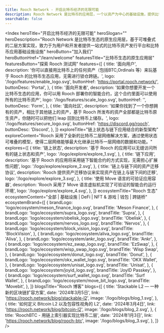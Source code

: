 ```yaml
---
title: Rooch Network - 开启比特币经济的无限可能
description: Rooch Network 是比特币的应用层，一个以资产为中心的基础设施，提供比特币所有资产的索引、交易，并支持各种应用场景
searchable: false
---
```



<Index
  heroTitle="开启比特币经济的无限可能"
  heroSlogan=""
  heroDescription="Rooch Network 是比特币生态的原生应用层，基于可堆叠式的二层方案实现，致力于为用户和开发者提供一站式的比特币资产发行平台和比特币应用基础设施设施"
  heroButton="加入我们"
  heroButtonHref="/learn/welcome"
  featuresTitle="比特币生态的原生应用层"
  featuresButton="探索 Rooch 测试网"
  features={[
    {
      title: '面向用户',
      description:
        '你可以直接用比特币上的任何资产（包括BTC,Ordinals 等）来玩基于 Rooch 的比特币生态应用，无需进行锁仓跨链。',
      logo: '/logo/features/enable_logo.svg',
      buttonHref: 'https://portal.rooch.network/',
      buttonDesc: 'Portal',
    },
    {
      title: '面向开发者',
      description:
        '如果你想要开发一个比特币生态的应用，你可以用 Rooch 部署你的智能合约，这个合约里面可以使用所有的比特币资产',
      logo: '/logo/features/scale_logo.svg',
      buttonHref: '',
      buttonDesc: 'Form',
    },
    {
      title: '面向社区',
      description:
        '如果你找到了一个你想拥有的资产，相比于其他链上的资产，基于 Rooch 所发布的资产全部都是比特币原生资产，你随时可以把他们 leap 回到比特币上储存。',
      logo: '/logo/features/secure_logo.svg',
      buttonHref: 'https://discord.gg/rooch',
      buttonDesc: 'Discord',
    },
  ]}
  exploreTitle="链上状态与链下应用结合的新型架构"
  exploreContent="Rooch 采用了全新的比特币二层网络解决方案，通过使用状态可堆叠的模型，使得二层网络能够最大化继承比特币一层网络的数据和功能。"
  explores={[
    {
      title: '链上状态',
      description: '基于 Rooch 的应用可以无缝访问所有的链上状态和资产',
      logo: '/logo/explore/explore_1.svg',
    },
    {
      title: '链下应用',
      description: '基于 Rooch 的应用将采用链下智能合约的方式实现，无需担心扩展性问题',
      logo: '/logo/explore/explore_2.svg',
    },
    {
      title: '链上与链下间的资产迁移协议',
      description: 'Rooch 提供资产迁移协议来实现资产在链上与链下间的迁移',
      logo: '/logo/explore/explore_3.svg',
    },
    {
      title: '使用 Move 语言的可验证应用容器',
      description: 'Rooch 采用了 Move 语言虚拟机实现了可验证的智能合约运行环境',
      logo: '/logo/explore/explore_4.svg',
    },
  ]}
  ecosystemTitle="Rooch 生态"
  ecosystemContent="全部 | 基础设施 | DeFi | NFT & 游戏 | 钱包 | 跨链桥"
  ecosystemBrand={[
    {
      brandLogo: 'logo/ecosystem/meson_finance_logo.svg',
      brandTitle: 'Meson Finance',
    },
    {
      brandLogo: 'logo/ecosystem/supra_logo.svg',
      brandTitle: 'Supra',
    },
    {
      brandLogo: 'logo/ecosystem/obelisk_logo.svg',
      brandTitle: 'Obelisk',
    },
    {
      brandLogo: 'logo/ecosystem/nervos_logo.svg',
      brandTitle: 'Nervos',
    },
    {
      brandLogo: 'logo/ecosystem/block_vision_logo.svg',
      brandTitle: 'BlockVision',
    },
    {
      brandLogo: 'logo/ecosystem/aliva_logo.svg',
      brandTitle: 'Aliva',
    },
    {
      brandLogo: 'logo/ecosystem/ankr_logo.svg',
      brandTitle: 'Ankr',
    },
    {
      brandLogo: 'logo/ecosystem/ez_swap_logo.svg',
      brandTitle: 'EzSwap',
    },
    {
      brandLogo: 'logo/ecosystem/wisp_swap_logo.svg',
      brandTitle: 'Wisp Swap',
    },
    {
      brandLogo: 'logo/ecosystem/donut_logo.svg',
      brandTitle: 'Donut',
    },
    {
      brandLogo: 'logo/ecosystem/okx_wallet_logo.svg',
      brandTitle: 'OKX Wallet',
    },
    {
      brandLogo: 'logo/ecosystem/unisat_logo.svg',
      brandTitle: 'Unisat',
    },
    {
      brandLogo: 'logo/ecosystem/joyid_logo.svg',
      brandTitle: 'JoyID Passkey',
    },
    {
      brandLogo: 'logo/ecosystem/surf_wallet_logo.svg',
      brandTitle: 'Surf Wallet',
    },
    {
      brandLogo: 'logo/ecosystem/move_bit_logo.svg',
      brandTitle: 'Movebit',
    },
  ]}
  blogsTitle="Rooch 博客"
  blogs={[
    {
      title: 'Stackable L2 — 一种新的区块链扩容方案',
      date: '2024年3月5日',
      link: 'https://rooch.network/blog/stackable-l2',
      image: '/logo/blogs/blog_1.svg',
    },
    {
      title: '如何定义 Bitcoin L2 以及包容性视角的 L2',
      date: '2024年3月4日',
      link: 'https://rooch.network/blog/bitcoin-l2',
      image: '/logo/blogs/blog_2.svg',
    },
    {
      title: 'RoochBTC - 用链上索引器实现比特币二层',
      date: '2024年1月3日',
      link: 'https://rooch.network/blog/rooch-btc',
      image: '/logo/blogs/blog_3.svg',
    },
  ]}
/>
